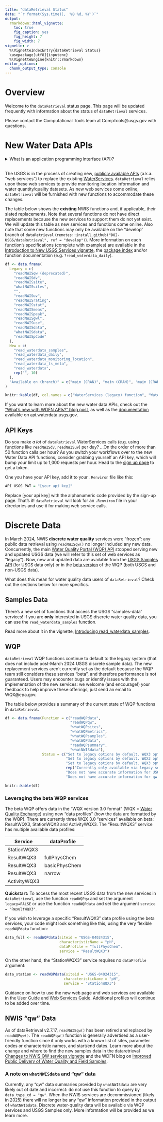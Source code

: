 ```yaml
---
title: "dataRetrieval Status"
date: "`r format(Sys.time(), '%B %d, %Y')`"
output: 
  rmarkdown::html_vignette:
    toc: true
    fig_caption: yes
    fig_height: 7
    fig_width: 7
vignette: >
  %\VignetteIndexEntry{dataRetrieval Status}
  \usepackage[utf8]{inputenc}
  %\VignetteEngine{knitr::rmarkdown}
editor_options: 
  chunk_output_type: console
---
```


# Overview

Welcome to the `dataRetrieval` status page. This page will be updated frequently with information about the status of `dataRetrieval` services.

Please contact the Computational Tools team at CompTools@usgs.gov with questions.

# New Water Data APIs

<details>
  <summary>What is an application programming interface (API)?</summary>
  When you run a `dataRetrieval` function like `read_waterdata_samples()` or `readNWISdv()`, you are actually generating a URL that contains within it specifications of the dataset in which you are interested (e.g. which monitoring locations, characteristics, pcodes, start and end dates, etc.). The format of that URL is special: it is parsed by a USGS-specific API web service, which translates the request into a database call. It then packages the response object from the database (with the data) into a format that can be sent to and then unpacked by the user. `dataRetrieval` takes a lot of the guesswork out of this process by generating the URL, sending it to the API, and wrangling the response object into a tabular dataset.   
</details>
<br>
The USGS is in the process of creating new, [publicly available APIs](https://api.waterdata.usgs.gov/) (a.k.a. "web services") to replace the existing [WaterServices](https://waterservices.usgs.gov/). `dataRetrieval` relies upon these web services to provide monitoring location information and water quantity/quality datasets. As new web services come online, `dataRetrieval` will be furnished with new functions to accommodate these changes. 

The table below shows the **existing** NWIS functions and, if applicable, their slated replacements. Note that several functions do not have direct replacements because the new services to support them do not yet exist. We will update this table as new services and functions come online. Also note that some new functions may only be available on the "develop" branch of `dataRetrieval` (`remotes::install_github("DOI-USGS/dataRetrieval", ref = "develop")`). More information on each function's specifications (complete with examples) are available in the [Introduction to New USGS Services vignette](add link here), the [package index](https://doi-usgs.github.io/dataRetrieval/reference/index.html) and/or function documentation (e.g. `?read_waterdata_daily`).
               
```r
df <- data.frame(
  Legacy = c(
    "readNWISqw (deprecated)",
    "readNWISdv",
    "readNWISsite",
    "whatNWISsites",
    "",
    "readNWISuv",
    "readNWISrating",
    "readNWISstat",
    "readNWISmeas",
    "readNWISpeak",
    "readNWISgwl",
    "readNWISuse",
    "readNWISdata",
    "whatNWISdata",
    "readNWISpCode"
  ),
  New = c(
    "read_waterdata_samples",
    "read_waterdata_daily",
    "read_waterdata_monitoring_location",
    "read_waterdata_ts_meta",
    "read_waterdata",
    rep("", 10)
  ),
  "Available on (branch)" = c("main (CRAN)", "main (CRAN)", "main (CRAN)", "main (CRAN)", "main (CRAN)", rep("", 10))
)

knitr::kable(df, col.names = c("WaterServices (legacy) function", "Water Data (new) function", "Available on (branch name)"))

```

If you want to learn more about the new water data APIs, check out the ["What's new with WDFN APIs?" blog post](https://waterdata.usgs.gov/blog/api-whats-new-wdfn-apis/), as well as the [documentation](https://api.waterdata.usgs.gov/docs/) available on api.waterdata.usgs.gov. 

## API Keys

Do you make *a lot* of `dataRetrieval` WaterServices calls (e.g. using functions like `readNWISdv`, `readNWISuv`) per day? ...On the order of more than 50 function calls per hour? As you switch your workflows over to the new Water Data API functions, consider grabbing yourself an API key, which will bump your limit up to 1,000 requests per hour. Head to the [sign up page](https://api.waterdata.usgs.gov/signup) to get a token.

One you have your API key, add it to your `.Renviron` file like this:

```r
API_USGS_PAT = "[your api key]"
```

Replace [your api key] with the alphanumeric code provided by the sign-up page. That's it! `dataRetrieval` will look for an `.Renviron` file in your directories and use it for making web service calls.

# Discrete Data

In March 2024, NWIS **discrete water quality** services were "frozen": any public data retrieval using `readNWISqw()` no longer included any new data. Concurrently, the main [Water Quality Portal (WQP) API](https://www.waterqualitydata.us/) stopped serving new and updated USGS data (we will refer to this set of web services as "legacy"). Now, new and updated data are available from the [USGS Samples API](https://waterdata.usgs.gov/download-samples/#dataProfile=site) (for USGS data only) or in the [beta version](https://www.waterqualitydata.us/beta/) of the WQP (both USGS and non-USGS data).

What does this mean for water quality data users of `dataRetrieval`? Check out the sections below for more specifics.

## Samples Data

There's a new set of functions that access the USGS "samples-data" services! If you are **only** interested in USGS discrete water quality data, you can use the `read_waterdata_samples` function.  

Read more about it in the vignette, [Introducing read_waterdata_samples](https://doi-usgs.github.io/dataRetrieval/articles/samples_data.html).

## WQP

`dataRetrieval` WQP functions continue to default to the legacy system (that does not include post-March 2024 USGS discrete sample data). The new replacement services aren't currently set as the default because the WQP team still considers these services "beta", and therefore performance is not guaranteed. Users may encounter bugs or identify issues with the implementation of the new services: we welcome (and encourage!) your feedback to help improve these offerings, just send an email to WQX@epa.gov.

The table below provides a summary of the current state of WQP functions in `dataRetrieval`.

```r
df <- data.frame(Function = c("readWQPdata",
                              "readWQPqw",
                              "whatWQPsites",
                              "whatWQPmetrics",
                              "whatWQPsamples",
                              "whatWQPdata",
                              "readWQPsummary",
                              "whatNWISdata"),
                 Status = c("Set to legacy options by default. WQX3 options available.",
                            "Set to legacy options by default. WQX3 options available.", 
                            "Set to legacy options by default. WQX3 options available.",
                            rep("Currently only available via legacy services.", 3),
                            "Does not have accurate information for USGS data.",
                            "Does not have accurate information for qw data."))

knitr::kable(df)

```

### Leveraging the beta WQP services

The beta WQP offers data in the "WQX version 3.0 format" (WQX = [Water Quality Exchange](https://exchangenetwork.net/data-exchange/wqx/)) using new "data profiles" (how the data are formatted by the WQP). There are currently three WQX 3.0 "services" available on beta: ResultWQX3, StationWQX3 and ActivityWQX3. The "ResultWQX3" service has multiple available data profiles:  

| Service        | dataProfile |
| -------------- | ----------  |
| StationWQX3     |             |
| ResultWQX3      | fullPhysChem |
| ResultWQX3      | basicPhysChem |
| ResultWQX3      | narrow |
| ActivityWQX3    |         |

**Quickstart:** To access the most recent USGS data from the new services in `dataRetrieval`, use the function `readWQPqw` and set the argument `legacy=FALSE` or use the function `readWQPdata` and set the argument `service = "ResultWQX3"`.

If you wish to leverage a specific "ResultWQX3" data profile using the beta services, your code might look something like this, using the very flexible `readWQPdata` function:

```r
data_full <- readWQPdata(siteid = "USGS-04024315",
                         characteristicName = "pH",
                         dataProfile = "fullPhysChem",
                         service = "ResultWQX3")
```

On the other hand, the "StationWQX3" service requires no `dataProfile` argument:

```r
data_station <- readWQPdata(siteid = "USGS-04024315",
                           characteristicName = "pH",
                           service = "StationWQX3")
```

Guidance on how to use the new web page and web services are available in the [User Guide](https://www.waterqualitydata.us/beta/portal_userguide/) and [Web Services Guide](https://www.waterqualitydata.us/beta/webservices_documentation/). Additional profiles will continue to be added over time. 

## NWIS "qw" Data

As of dataRetrieval v2.7.17, `readNWISqw()` has been retired and replaced by `readWQPqw()`. The `readWQPqw()` function is generally advertised as a user-friendly function since it only works with a known list of sites, parameter codes or characteristic names, and start/end dates. Learn more about the change and where to find the new samples data in the dataretrieval [Changes to NWIS QW services vignette](https://doi-usgs.github.io/dataRetrieval/articles/qwdata_changes.html) and the WDFN blog on [Improved Public Delivery of Water Quality and Field Samples](https://waterdata.usgs.gov/blog/changes-to-sample-data/).

### A note on `whatNWISdata` and "qw" data

Currently, any "qw" data summaries provided by `whatNWISdata` are very likely out of date and incorrect: do not use this function to query by `data_type_cd = "qw"`. When the NWIS services are decommissioned (likely in 2025) there will no longer be any "qw" information provided in the output of `whatNWISdata`. Discrete water-quality data will be available via WQP services and USGS Samples only. More information will be provided as we learn more.
